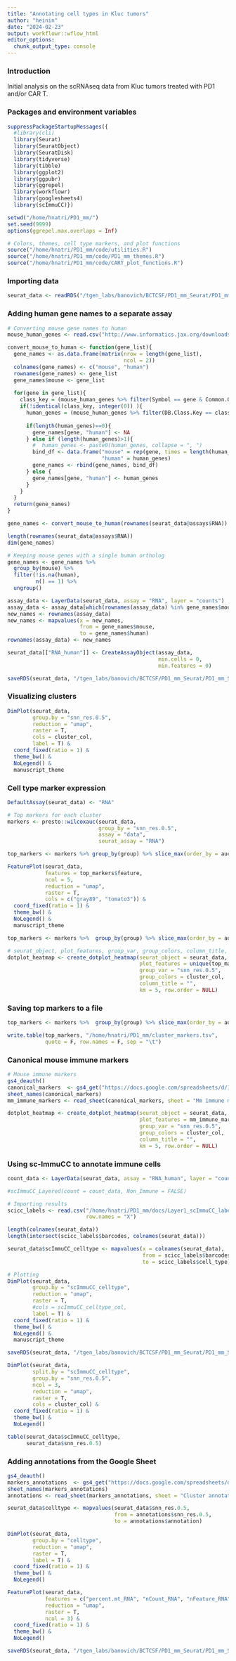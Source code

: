 ```yaml
---
title: "Annotating cell types in Kluc tumors"
author: "heinin"
date: "2024-02-23"
output: workflowr::wflow_html
editor_options:
  chunk_output_type: console
---
```


### Introduction

Initial analysis on the scRNAseq data from Kluc tumors treated with PD1 and/or
CAR T.

### Packages and environment variables

```r

suppressPackageStartupMessages({
  #library(cli)
  library(Seurat)
  library(SeuratObject)
  library(SeuratDisk)
  library(tidyverse)
  library(tibble)
  library(ggplot2)
  library(ggpubr)
  library(ggrepel)
  library(workflowr)
  library(googlesheets4)
  library(scImmuCC)})

setwd("/home/hnatri/PD1_mm/")
set.seed(9999)
options(ggrepel.max.overlaps = Inf)

# Colors, themes, cell type markers, and plot functions
source("/home/hnatri/PD1_mm/code/utilities.R")
source("/home/hnatri/PD1_mm/code/PD1_mm_themes.R")
source("/home/hnatri/PD1_mm/code/CART_plot_functions.R")

```

### Importing data

```r

seurat_data <- readRDS("/tgen_labs/banovich/BCTCSF/PD1_mm_Seurat/PD1_mm_Seurat_merged.Rds")

```

### Adding human gene names to a separate assay

```r

# Converting mouse gene names to human
mouse_human_genes <- read.csv("http://www.informatics.jax.org/downloads/reports/HOM_MouseHumanSequence.rpt", sep="\t")

convert_mouse_to_human <- function(gene_list){
  gene_names <- as.data.frame(matrix(nrow = length(gene_list),
                                     ncol = 2))
  colnames(gene_names) <- c("mouse", "human")
  rownames(gene_names) <- gene_list
  gene_names$mouse <- gene_list
  
  for(gene in gene_list){
    class_key = (mouse_human_genes %>% filter(Symbol == gene & Common.Organism.Name=="mouse, laboratory"))[['DB.Class.Key']]
    if(!identical(class_key, integer(0)) ){
      human_genes = (mouse_human_genes %>% filter(DB.Class.Key == class_key & Common.Organism.Name=="human"))[,"Symbol"]
      
      if(length(human_genes)==0){
        gene_names[gene, "human"] <- NA
      } else if (length(human_genes)>1){
        #  human_genes <- paste0(human_genes, collapse = ", ")
        bind_df <- data.frame("mouse" = rep(gene, times = length(human_genes)),
                              "human" = human_genes)
        gene_names <- rbind(gene_names, bind_df)
      } else {
        gene_names[gene, "human"] <- human_genes
      }
    }
  }
  return(gene_names)
}

gene_names <- convert_mouse_to_human(rownames(seurat_data@assays$RNA))

length(rownames(seurat_data@assays$RNA))
dim(gene_names)

# Keeping mouse genes with a single human ortholog
gene_names <- gene_names %>%
  group_by(mouse) %>%
  filter(!is.na(human),
         n() == 1) %>%
  ungroup()

assay_data <- LayerData(seurat_data, assay = "RNA", layer = "counts")
assay_data <- assay_data[which(rownames(assay_data) %in% gene_names$mouse),]
new_names <- rownames(assay_data)
new_names <- mapvalues(x = new_names,
                       from = gene_names$mouse,
                       to = gene_names$human)
rownames(assay_data) <- new_names

seurat_data[["RNA_human"]] <- CreateAssayObject(assay_data,
                                                min.cells = 0,
                                                min.features = 0)

saveRDS(seurat_data, "/tgen_labs/banovich/BCTCSF/PD1_mm_Seurat/PD1_mm_Seurat_merged.Rds")

```

### Visualizing clusters

```r

DimPlot(seurat_data,
        group.by = "snn_res.0.5",
        reduction = "umap",
        raster = T,
        cols = cluster_col,
        label = T) &
  coord_fixed(ratio = 1) &
  theme_bw() &
  NoLegend() &
  manuscript_theme

```

### Cell type marker expression

```r

DefaultAssay(seurat_data) <- "RNA"

# Top markers for each cluster
markers <- presto::wilcoxauc(seurat_data,
                             group_by = "snn_res.0.5",
                             assay = "data",
                             seurat_assay = "RNA")

top_markers <- markers %>% group_by(group) %>% slice_max(order_by = auc, n = 2)

FeaturePlot(seurat_data,
            features = top_markers$feature,
            ncol = 5,
            reduction = "umap",
            raster = T,
            cols = c("gray89", "tomato3")) &
  coord_fixed(ratio = 1) &
  theme_bw() &
  NoLegend() &
  manuscript_theme

```

```r

top_markers <- markers %>%  group_by(group) %>% slice_max(order_by = auc, n = 5)

# seurat_object, plot_features, group_var, group_colors, column_title, km=5, row.order = NULL
dotplot_heatmap <- create_dotplot_heatmap(seurat_object = seurat_data,
                                          plot_features = unique(top_markers$feature),
                                          group_var = "snn_res.0.5",
                                          group_colors = cluster_col,
                                          column_title = "",
                                          km = 5, row.order = NULL)

```

### Saving top markers to a file

```r

top_markers <- markers %>%  group_by(group) %>% slice_max(order_by = auc, n = 20)

write.table(top_markers, "/home/hnatri/PD1_mm/cluster_markers.tsv",
            quote = F, row.names = F, sep = "\t")

```

### Canonical mouse immune markers

```r

# Mouse immune markers
gs4_deauth()
canonical_markers  <- gs4_get("https://docs.google.com/spreadsheets/d/1ApwXjEVtpPB87al6q3ab8TKvZYJTh3iNH1cuO-A_OoU/edit?usp=sharing")
sheet_names(canonical_markers)
mm_immune_markers <- read_sheet(canonical_markers, sheet = "Mm immune markers")

dotplot_heatmap <- create_dotplot_heatmap(seurat_object = seurat_data,
                                          plot_features = mm_immune_markers$gene_name,
                                          group_var = "snn_res.0.5",
                                          group_colors = cluster_col,
                                          column_title = "",
                                          km = 5, row.order = NULL)

```

### Using sc-ImmuCC to annotate immune cells

```r

count_data <- LayerData(seurat_data, assay = "RNA_human", layer = "counts")

#scImmuCC_Layered(count = count_data, Non_Immune = FALSE)

# Importing results
scicc_labels <- read.csv("/home/hnatri/PD1_mm/docs/Layer1_scImmuCC_label.csv",
                         row.names = "X")

length(colnames(seurat_data))
length(intersect(scicc_labels$barcodes, colnames(seurat_data)))

seurat_data$scImmuCC_celltype <- mapvalues(x = colnames(seurat_data),
                                           from = scicc_labels$barcodes,
                                           to = scicc_labels$cell_type)

# Plotting
DimPlot(seurat_data,
        group.by = "scImmuCC_celltype",
        reduction = "umap",
        raster = T,
        #cols = scImmuCC_celltype_col,
        label = T) &
  coord_fixed(ratio = 1) &
  theme_bw() &
  NoLegend() &
  manuscript_theme

saveRDS(seurat_data, "/tgen_labs/banovich/BCTCSF/PD1_mm_Seurat/PD1_mm_Seurat_merged.Rds")

```

```r

DimPlot(seurat_data,
        split.by = "scImmuCC_celltype",
        group.by = "snn_res.0.5",
        ncol = 3,
        reduction = "umap",
        raster = T,
        cols = cluster_col) &
  coord_fixed(ratio = 1) &
  theme_bw() &
  NoLegend()

table(seurat_data$scImmuCC_celltype,
      seurat_data$snn_res.0.5)

```

### Adding annotations from the Google Sheet

```r

gs4_deauth()
markers_annotations  <- gs4_get("https://docs.google.com/spreadsheets/d/1iWYBouwQlQboI-rwiujC0QKJ6lq9XeTffbKm2Nz8es0/edit?usp=sharin#g")
sheet_names(markers_annotations)
annotations <- read_sheet(markers_annotations, sheet = "Cluster annotations")

seurat_data$celltype <- mapvalues(seurat_data$snn_res.0.5,
                                  from = annotations$snn_res.0.5,
                                  to = annotations$annotation)

DimPlot(seurat_data,
        group.by = "celltype",
        reduction = "umap",
        raster = T,
        label = T) &
  coord_fixed(ratio = 1) &
  theme_bw() &
  NoLegend()

FeaturePlot(seurat_data,
            features = c("percent.mt_RNA", "nCount_RNA", "nFeature_RNA"),
            reduction = "umap",
            raster = T,
            ncol = 3) &
  coord_fixed(ratio = 1) &
  theme_bw() &
  NoLegend()

saveRDS(seurat_data, "/tgen_labs/banovich/BCTCSF/PD1_mm_Seurat/PD1_mm_Seurat_merged.Rds")

```
